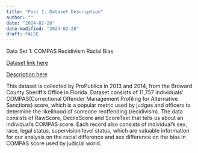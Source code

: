 ```yaml
---
title: "Post 1: Dataset Description"
author: ""
date: "2024-02-28"
date-modified: "2024-02-28"
draft: FALSE
---
```


Data Set 1: COMPAS Recidivism Racial Bias

[Dataset link here](https://github.com/propublica/compas-analysis)

[Description here](https://www.propublica.org/article/how-we-analyzed-the-compas-recidivism-algorithm)

This dataset is collected by ProPublica in 2013 and 2014, from the Broward County Sheriff’s Office in Florida. Dataset consists of 11,757 individuals' COMPAS(Correctional Offender Management Profiling for Alternative Sanctions) score, which is a popular metric used by judges and officers to determine the likelihood of someone reoffending (recidivism). The data consists of RawScore, DecileScore and ScoreText that tells us about an individual's COMPAS score. Each record also consists of individual's sex, race, legal status, supervision level status, which are valuable information for our analysis on the racial difference and sex difference on the bias in COMPAS score used by judicial world.
